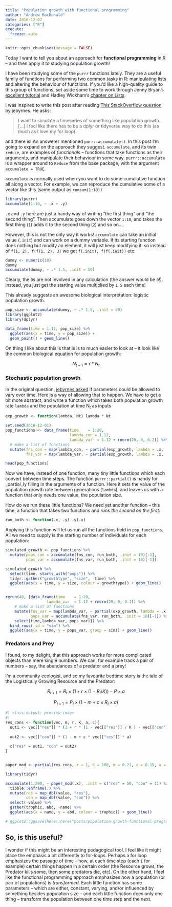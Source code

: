 ```yaml
---
title: "Population growth with functional programming"
author: "Andrew MacDonald"
date: 2016-12-07
categories: ["R"]
execute:
  freeze: auto
---
```


```r
knitr::opts_chunk$set(message = FALSE)
```

Today I want to tell you about an approach for **functional programming** in R -- and then apply it to studying population growth!

I have been studying some of the `purrr` functions lately. They are a useful family of functions for performing two common tasks in R: manipulating lists and altering the behaviour of functions. If you'd like a high-quality guide to this group of functions, set aside some time to work through Jenny Bryan's [excellent tutorial](https://jennybc.github.io/purrr-tutorial/index.html) and Hadley Wickham's [chapter on Lists](http://r4ds.had.co.nz/lists.html).

I was inspired to write this post after reading [This StackOverflow question](http://stackoverflow.com/questions/40095463/simulating-a-timeseries-in-dplyr-instead-of-using-a-for-loop) by jebyrnes. He asks:

> I want to simulate a timeseries of something like population growth. \[...\] I feel like there has to be a dplyr or tidyverse way to do this (as much as I love my for loop).

and there is! An answerer mentioned `purr::accumulate()`. In this post I'm going to expand on the approach they suggest. `accumulate`, and its twin `reduce`, are examples of *functionals* -- functions that take functions as their arguments, and manipulate their behaviour in some way. `purrr::accumulate` is a wrapper around to `Reduce` from the base package, with the argument `accumulate = TRUE`.

`accumulate` is normally used when you want to do some cumulative function all along a vector. For example, we can reproduce the cumulative some of a vector like this (same output as `cumsum(1:10))`

```r
library(purrr)
accumulate(1:10, ~ .x + .y)
```

`.x` and `.y` here are just a handy way of writing "the first thing" and "the second thing". Then accumulate goes down the vector `1:10`, and takes the first thing (`1`) adds it to the second thing (`2`) and so on....

However, this is not the only way it works! `accumulate` can take an initial value (`.init`) and can work on a dummy variable. If its starting function does nothing but modify an element, it will just keep modifying it: so instead of `f(1, 2), f(f(1, 2), 3)` we get `f(.init), f(f(.init))` etc:

```r
dummy <- numeric(10)
dummy
accumulate(dummy, ~ .* 1.5, .init = 50)
```

Clearly, the `0`s are not involved in any calculation (the answer would be `0`!). instead, you just get the starting value multiplied by `1.5` each time!

This already suggests an awesome biological interpretation: logistic population growth.

```r
pop_size <- accumulate(dummy, ~ .* 1.5, .init = 50)
library(ggplot2)
library(dplyr)

data_frame(time = 1:11, pop_size) %>% 
  ggplot(aes(x = time, y = pop_size)) + 
  geom_point() + geom_line()
```

On thing I like about this is that is is to much easier to look at -- it look like the common biological equation for population growth:

$$
N_{t+1} = r*N_t 
$$

### Stochastic population growth

In the original question, [jebyrnes asked](http://stackoverflow.com/questions/40095463/simulating-a-timeseries-in-dplyr-instead-of-using-a-for-loop) if parameters could be allowed to vary over time. Here is a way of allowing that to happen. We have to get a bit more abstract, and write a function which takes both population growth rate `lambda` and the population at time N~t~ as inputs

```r
exp_growth <- function(lambda, Nt) lambda * Nt 

set.seed(2016-12-01)
pop_functions <- data_frame(time    = 1:20, 
                            lambda_con = 1.12,
                            lambda_var  = 1.12 + rnorm(20, 0, 0.2)) %>% 
  # make a list of functions
  mutate(fns_con = map(lambda_con, ~ partial(exp_growth, lambda = .x, .lazy = FALSE)),
         fns_var = map(lambda_var, ~ partial(exp_growth, lambda = .x, .lazy = FALSE)))

head(pop_functions)
```

Now we have, instead of one function, many tiny little functions which each convert between time steps. The function `purrr::partial()` is handy for \_partial_ly filling in the arguments of a function. Here it sets the value of the population growth rate between generations (`lambda`), and leaves us with a function that only needs one value, the population size.

How do we run these little functions? We need yet another function -- this time, a function that takes two functions and *runs the second on the first*:

```r
run_both <- function(.x, .y) .y(.x)
```

Applying this function will let us run all the functions held in `pop_functions`. All we need to supply is the starting number of individuals for each population:

```r
simulated_growth <- pop_functions %>% 
  mutate(pops_con = accumulate(fns_con, run_both, .init = 10)[-1],
         pops_var = accumulate(fns_var, run_both, .init = 10)[-1])

simulated_growth %>% 
  select(time, starts_with("pops")) %>% 
  tidyr::gather("growthtype", "size", -time) %>% 
  ggplot(aes(x = time, y = size, colour = growthtype)) + geom_line()


rerun(40, {data_frame(time    = 1:20, 
                  lambda_var  = 1.12 + rnorm(20, 0, 0.1)) %>% 
    # make a list of functions
    mutate(fns_var = map(lambda_var, ~ partial(exp_growth, lambda = .x, .lazy = FALSE)),
           pops_var = accumulate(fns_var, run_both, .init = 10)[-1]) %>% 
    select(time,lambda_var, pops_var)}) %>% 
  bind_rows(.id = "sim") %>% 
  ggplot(aes(x = time, y = pops_var, group = sim)) + geom_line()

```

### Predators and Prey

I found, to my delight, that this approach works for more complicated objects than mere single numbers. We can, for example track a pair of numbers -- say, the abundances of a predator and a prey!

I'm a community ecologist, and so my favourite bedtime story is the tale of the Logistically Growing Resource and the Predator:

$$
R_{t+1} = R_t \times (1 + r \times (1 - R_t/K)) - P \times a
$$

$$
P_{t+1} = P_t \times (1 - m + c \times R_t \times a)
$$

```r
#| class.output: preview-image
#| 
res_cons <- function(vec, m, r, K, a, c){
  out1 <- vec[["res"]] * (1 + r * (1 - vec[["res"]] / K ) - vec[["con"]] * a)
  
  out2 <- vec[["con"]] * (1 - m + c * vec[["res"]] * a)
  
  c("res" = out1, "con" = out2)
}


paper_mod <- partial(res_cons, r = 1, K = 100, m = 0.21, c = 0.15, a = 0.032)

library(tidyr)

accumulate(1:200, ~ paper_mod(.x), .init = c("res" = 50, "con" = 1)) %>% 
  tibble::enframe(.) %>% 
  mutate(res = map_dbl(value, "res"),
         con = map_dbl(value, "con")) %>% 
  select(-value) %>%
  gather(trophic, abd, -name) %>% 
  ggplot(aes(x = name, y = abd, colour = trophic)) + geom_line()

# ggplot2::ggsave(here::here("posts/population-growth-functional-programming/fig.png"))
```

## So, is this useful?

I wonder if this might be an interesting pedagogical tool. I feel like it might place the emphasis a bit differently to for-loops. Perhaps a for loop emphasizes the passage of time -- how, at each time step (each `i` for example) certain things happen in a certain order (the Resource grows, the Predator kills some, then some predators die, etc). On the other hand, I feel like the functional programming approach emphasizes how a population (or pair of populations) is *transformed*. Each little function has some parameters -- which are either, constant, varying, and/or influenced by something besides population size -- and each little function does only one thing -- transform the population between one time step and the next.

